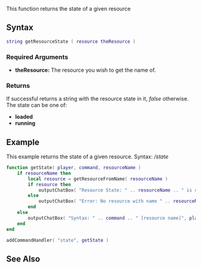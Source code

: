 {{Server client function}}

<!-- Describe in plain english what this function does. Don't go into details, just give an overview -->
This function returns the state of a given resource
==Syntax== 
<!-- NOTE: don't use 'special' names for variable names, e.g. you shouldn't be writing things like 'player player, vehicle vehicle', instead write something like 'player thePlayer, vehicle vehicleToGetInto'. This is less confusing and prevents the syntax highlighting being odd -->
<syntaxhighlight lang="lua">
string getResourceState ( resource theResource ) 
</syntaxhighlight> 

===Required Arguments=== 
*'''theResource:''' The resource you wish to get the name of.
{{OOP||[[/resource.md|resource]]:getState|state}}
===Returns===
If successful returns a string with the resource state in it, ''false'' otherwise.
The state can be one of:
*'''loaded'''
*'''running'''
{{New feature|3|1.0|
*'''starting'''
*'''stopping'''
*'''failed to load''' - Use [[/getResourceLoadFailureReason.md|getResourceLoadFailureReason]] to find out why it failed.
}}

==Example== 
This example returns the state of a given resource. Syntax: ''/state <Resource Name>''
<syntaxhighlight lang="lua">
function getState( player, command, resourceName )
	if resourceName then
		local resource = getResourceFromName( resourceName )
		if resource then
			outputChatBox( "Resource State: " .. resourceName .. " is currently " .. getResourceState( resource ) .. ".", player, 0, 0, 255 )
		else
			outputChatBox( "Error: No resource with name " .. resourceName .. " exists.", player, 255, 0, 0 )
		end
	else
		outputChatBox( "Syntax: " .. command .. " [resource name]", player, 255, 0, 0 )
	end
end

addCommandHandler( "state", getState )
</syntaxhighlight>

==See Also==
{{Resource functions}}